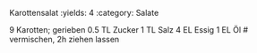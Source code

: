 Karottensalat
:yields: 4
:category: Salate

9 Karotten; gerieben
0.5 TL Zucker
1 TL Salz
4 EL Essig
1 EL Öl
# vermischen, 2h ziehen lassen

